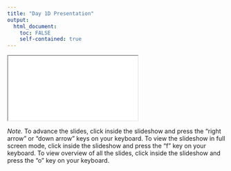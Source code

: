 ```yaml
---
title: "Day 1D Presentation"
output: 
  html_document:
    toc: FALSE
    self-contained: true
---
```


<iframe class="slide-deck" src="slides/slides_1d.html" title="Day 1D Presentation"></iframe>

*Note.* To advance the slides, click inside the slideshow and press the "right arrow" or "down arrow" keys on your keyboard. To view the slideshow in full screen mode, click inside the slideshow and press the "f" key on your keyboard. To view overview of all the slides, click inside the slideshow and press the "o" key on your keyboard.
